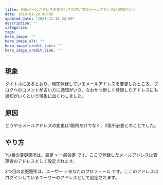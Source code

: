 ```yaml
---
title: 登録メールアドレスを変更しても古い方のメールアドレスに通知がいく
date: 2019-01-28 00:00
updated_date: "2021-11-14 22:00"
description: ""
categories:
tags:
hero_image: ""
hero_image_alt: ""
hero_image_credit_text: ""
hero_image_credit_link: ""
---
```

## 現象
タイトルにあるとおり、現在登録しているメールアドレスを変更したところ、ブログへのコメントが古い方に通知がいき、なおかつ新しく登録したアドレスにも通知がいくという現象に出くわしました。

## 原因
どうやらメールアドレスの変更は1箇所だけでなく、2箇所必要とのことでした。

## やり方
1つ目の変更箇所は、設定 > 一般設定 です。ここで登録したメールアドレスは管理者のアドレスとして設定されます。

2つ目の変更箇所は、ユーザー > あなたのプロフィール です。ここのアドレスはログインしているユーザーのアドレスとして設定されます。


